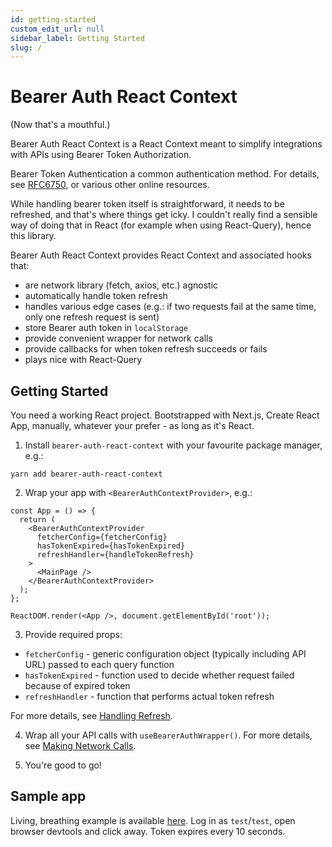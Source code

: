 ```yaml
---
id: getting-started
custom_edit_url: null
sidebar_label: Getting Started
slug: /
---
```


# Bearer Auth React Context

(Now that's a mouthful.)

Bearer Auth React Context is a React Context meant to simplify integrations with APIs using Bearer Token Authorization.

Bearer Token Authentication a common authentication method. For details, see [RFC6750](https://datatracker.ietf.org/doc/html/rfc6750), or various other online resources.

While handling bearer token itself is straightforward, it needs to be refreshed, and that's where things get icky.
I couldn't really find a sensible way of doing that in React (for example when using React-Query), hence this library.

Bearer Auth React Context provides React Context and associated hooks that:

- are network library (fetch, axios, etc.) agnostic
- automatically handle token refresh
- handles various edge cases (e.g.: if two requests fail at the same time, only one refresh request is sent)
- store Bearer auth token in `localStorage`
- provide convenient wrapper for network calls
- provide callbacks for when token refresh succeeds or fails
- plays nice with React-Query

## Getting Started

You need a working React project. Bootstrapped with Next.js, Create React App, manually, whatever your prefer - as long as it's React.

1. Install `bearer-auth-react-context` with your favourite package manager, e.g.:

```shell
yarn add bearer-auth-react-context
```

2. Wrap your app with `<BearerAuthContextProvider>`, e.g.:

```tsx
const App = () => {
  return (
    <BearerAuthContextProvider
      fetcherConfig={fetcherConfig}
      hasTokenExpired={hasTokenExpired}
      refreshHandler={handleTokenRefresh}
    >
      <MainPage />
    </BearerAuthContextProvider>
  );
};

ReactDOM.render(<App />, document.getElementById('root'));
```

3. Provide required props:

- `fetcherConfig` - generic configuration object (typically including API URL) passed to each query function
- `hasTokenExpired` - function used to decide whether request failed because of expired token
- `refreshHandler` - function that performs actual token refresh

For more details, see [Handling Refresh](/handling-refresh).

4. Wrap all your API calls with `useBearerAuthWrapper()`. For more details, see [Making Network Calls](/network-calls).

5. You're good to go!

## Sample app

Living, breathing example is available [here](https://bearer-auth-react-context-demo.herokuapp.com/). 
Log in as `test`/`test`, open browser devtools and click away. Token expires every 10 seconds.
